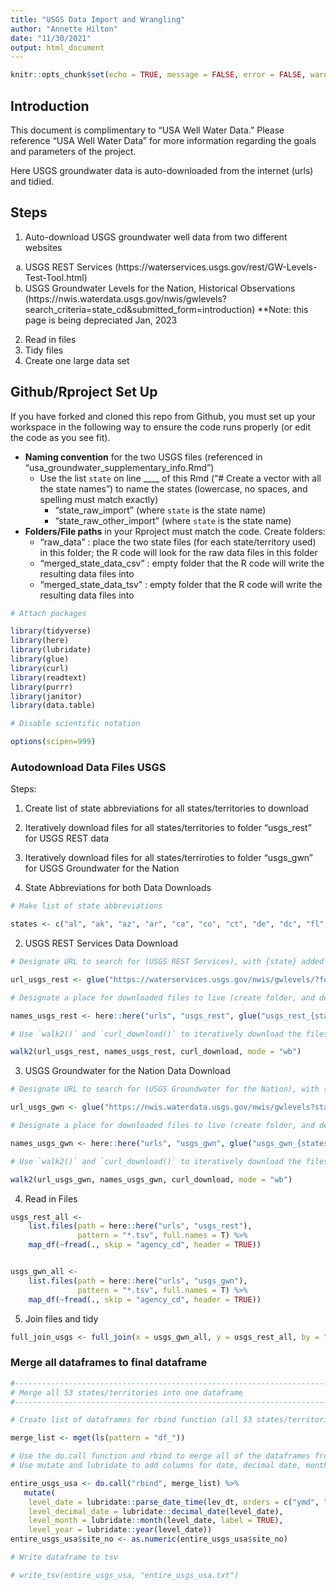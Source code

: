 ```yaml
---
title: "USGS Data Import and Wrangling"
author: "Annette Hilton"
date: "11/30/2021"
output: html_document
---
```


```r
knitr::opts_chunk$set(echo = TRUE, message = FALSE, error = FALSE, warning = FALSE)
```

## Introduction

This document is complimentary to "USA Well Water Data." Please reference "USA Well Water Data" for more information regarding the goals and parameters of the project.

Here USGS groundwater data is auto-downloaded from the internet (urls) and tidied.  

## Steps

1. Auto-download USGS groundwater well data from two different websites 
  a. USGS REST Services (https://waterservices.usgs.gov/rest/GW-Levels-Test-Tool.html)
  b. USGS Groundwater Levels for the Nation, Historical Observations (https://nwis.waterdata.usgs.gov/nwis/gwlevels?search_criteria=state_cd&submitted_form=introduction) 
    **Note: this page is being depreciated Jan, 2023 
    
2. Read in files 
3. Tidy files 
4. Create one large data set 

  
## Github/Rproject Set Up 

If you have forked and cloned this repo from Github, you must set up your workspace in the following way to ensure the code runs properly (or edit the code as you see fit). 

- **Naming convention** for the two USGS files (referenced in "usa_groundwater_supplementary_info.Rmd")
  - Use the list `state` on line ____ of this Rmd ("# Create a vector with all the state names") to name the states (lowercase, no spaces, and spelling must match exactly) 
    - "state_raw_import" (where `state` is the state name)
    - "state_raw_other_import" (where `state` is the state name)

- **Folders/File paths** in your Rproject must match the code. Create folders: 
  - "raw_data" : place the two state files (for each state/territory used) in this folder; the R code will look for the raw data files in this folder 
  - "merged_state_data_csv" : empty folder that the R code will write the resulting data files into 
  - "merged_state_data_tsv" : empty folder that the R code will write the resulting data files into


```r
# Attach packages

library(tidyverse)
library(here)
library(lubridate)
library(glue)
library(curl)
library(readtext)
library(purrr)
library(janitor)
library(data.table)

# Disable scientific notation 

options(scipen=999)

```


### Autodownload Data Files USGS 

Steps: 

1. Create list of state abbreviations for all states/territories to download 
2. Iteratively download files for all states/territories to folder "usgs_rest" for USGS REST data 
3. Iteratively download files for all states/terriroties to folder "usgs_gwn" for USGS Groundwater for the Nation 


1. State Abbreviations for both Data Downloads 

```r
# Make list of state abbreviations 

states <- c("al", "ak", "az", "ar", "ca", "co", "ct", "de", "dc", "fl", "ga", "gu", "hi", "id", "il", "in", "ia", "ks", "ky", "la", "me", "md", "ma", "mi", "mn", "ms", "mo", "mt", "ne", "nv", "nh", "nj", "nm", "ny", "nc", "nd", "oh", "ok", "or", "pa", "pr", "ri", "sc", "sd", "tn", "tx", "ut", "vt", "vi", "va", "wa", "wv", "wi", "wy")

```
  
2. USGS REST Services Data Download 

```r
# Designate URL to search for (USGS REST Services), with {state} added to iterate through state abbreviations/different URLS 

url_usgs_rest <- glue("https://waterservices.usgs.gov/nwis/gwlevels/?format=rdb&stateCd={states}&startDT=1800-01-01&endDT=2021-11-30&siteType=GW&siteStatus=all")

# Designate a place for downloaded files to live (create folder, and designate name for files once downloaded)

names_usgs_rest <- here::here("urls", "usgs_rest", glue("usgs_rest_{states}.tsv"))

# Use `walk2()` and `curl_download()` to iteratively download the files indicated 

walk2(url_usgs_rest, names_usgs_rest, curl_download, mode = "wb")

```
 
3. USGS Groundwater for the Nation Data Download 

```r
# Designate URL to search for (USGS Groundwater for the Nation), with {state} added to iterate through state abbreviations/different URLS 

url_usgs_gwn <- glue("https://nwis.waterdata.usgs.gov/nwis/gwlevels?state_cd={states}&group_key=NONE&format=sitefile_output&sitefile_output_format=rdb&column_name=agency_cd&column_name=site_no&column_name=station_nm&column_name=dec_lat_va&column_name=dec_long_va&column_name=alt_va&column_name=nat_aqfr_cd&column_name=well_depth_va&column_name=hole_depth_va&date_format=YYYY-MM-DD&rdb_compression=file&list_of_search_criteria=state_cd")

# Designate a place for downloaded files to live (create folder, and designate name for files once downloaded)

names_usgs_gwn <- here::here("urls", "usgs_gwn", glue("usgs_gwn_{states}.tsv"))

# Use `walk2()` and `curl_download()` to iteratively download the files indicated 

walk2(url_usgs_gwn, names_usgs_gwn, curl_download, mode = "wb")
```

4. Read in Files 

```r
usgs_rest_all <-
    list.files(path = here::here("urls", "usgs_rest"),
               pattern = "*.tsv", full.names = T) %>% 
    map_df(~fread(., skip = "agency_cd", header = TRUE)) 


usgs_gwn_all <-
    list.files(path = here::here("urls", "usgs_gwn"),
               pattern = "*.tsv", full.names = T) %>% 
    map_df(~fread(., skip = "agency_cd", header = TRUE))

```

5. Join files and tidy 

```r
full_join_usgs <- full_join(x = usgs_gwn_all, y = usgs_rest_all, by = "site_no", copy = FALSE) 
```




### Merge all dataframes to final dataframe 

```r
#-----------------------------------------------------------------------------------------------------
# Merge all 53 states/territories into one dataframe 
#-----------------------------------------------------------------------------------------------------

# Create list of dataframes for rbind function (all 53 states/territories)

merge_list <- mget(ls(pattern = "df_"))

# Use the do.call function and rbind to merge all of the dataframes from the list vertically (since variables are the same) 
# Use mutate and lubridate to add columns for date, decimal date, month, and year 

entire_usgs_usa <- do.call("rbind", merge_list) %>% 
   mutate(
    level_date = lubridate::parse_date_time(lev_dt, orders = c("ymd", "Y!", "Ym"), train = FALSE),
    level_decimal_date = lubridate::decimal_date(level_date),
    level_month = lubridate::month(level_date, label = TRUE),
    level_year = lubridate::year(level_date))
entire_usgs_usa$site_no <- as.numeric(entire_usgs_usa$site_no)

# Write dataframe to tsv

# write_tsv(entire_usgs_usa, "entire_usgs_usa.txt")
 

```

